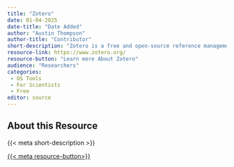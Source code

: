 ```yaml
---
title: "Zotero"
date: 01-04-2025
date-title: "Date Added"
author: "Austin Thompson"
author-title: "Contributor"
short-description: "Zotero is a free and open-source reference management software to manage bibliographic data and related research materials, such as PDF files."
resource-link: https://www.zotero.org/
resource-button: "Learn more About Zotero"
audience: "Researchers"
categories:
 - OS Tools
 - For Scientists
 - Free
editor: source
---
```



## About this Resource
{{< meta short-description >}}
\

[{{< meta resource-button>}}]({{< meta resource-link >}}){.btn .btn-outline-primary .btn role="button" data-toggle="button"}
